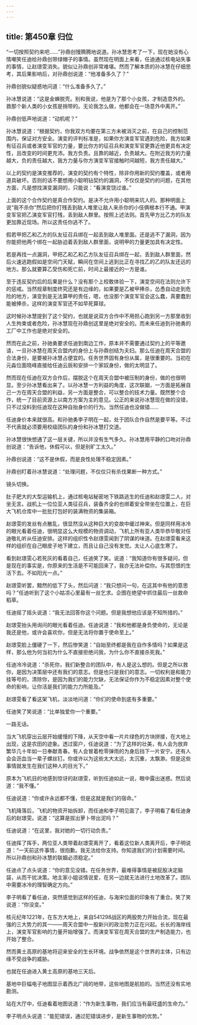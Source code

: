 ```yaml
---
---
---
```

title: 第450章 归位
---



“一切按照契约来吧……”孙鼎创慢腾腾地说道。孙冰慧思考了一下，现在她没有心情嘲笑任迪给孙鼎创带绿帽子的事情。虽然现在明面上来看，任迪通过核电站失事的事情，让赵璟雯消失。貌似让孙鼎创非常难堪。然而了解本质的孙冰慧在仔细思考，其后果影响后，对孙鼎创说道：“他准备多久了？”

孙鼎创貌似疑惑地问道：“什么准备多久了。”

孙冰慧说道：“这是金蝉脱壳。别和我说，他是为了那个小女孩，才制造意外的。救那个新人类的小女孩是捎带的。无论我怎么做，他都会在一场意外中离开。”

孙鼎创低声地说道：“动机呢？”

孙冰慧说道：“根据契约，你我双方均要在第三方未被消灭之前，在自己的控制范围内，保证对方安全。演变的评判标准是，如果你方演变军官遇到危险，我方如果有征召兵或者演变军官的力量，要比你方的征召兵和演变军官更靠近他更具有决定性，且改变的时间更充沛。我方负责。且靠的越近，负责越大。在附近我方的力量越大，负的责任越大，我方力量与你方演变军官接触时间越短，我方责任越大。”

以上的契约是演变推荐的，演变的契约有个特性，除非你用新的契约覆盖，或者用道具破坏。否则的话不要想用小聪明钻契约的漏洞，不仅仅是契约的问题，在其他方面，凡是想找演变漏洞的，只能说：“看演变饶过谁。”

上面的这个合作契约是真合作契约。是决不允许用小聪明来坑人的。那种明面上说“我不杀你”然后把你打残丢到敌人堆里让敌人来杀你的小伎俩根本行不通。甲演变军官把乙演变军官打残，丢到敌人群里。按照上述法则。首先甲方比乙方的队友更加靠近现场。所以这责任你逃不了。

假若甲把乙和乙方的队友征召兵绑在一起丢到敌人堆里面。还是逃不了漏洞，因为你能把他两个绑在一起胁迫着丢到敌人群里面，说明甲的力量更加具有决定性。

若是再找一点漏洞，甲把乙和乙和乙方队友征召兵绑在一起，丢到敌人群里面，然后火速逃跑假如是空间门天赋，瞬间在空间上逃到比正在寻找乙的乙的队友还远的地方。那么就要算乙受伤和死亡前，时间上最接近的一方是谁。

至于违反契约后的后果是什么？没有那个上校敢体验一下，演变空间在法则允许下的惩戒。当然规章制度终究还是有边缘的，如果要是乙被甲捧杀，怂恿自动走到危险的地方，演变到是无法算甲的责任，嗯，也没那个演变军官会这么蠢，真要蠢到能被捧杀，这样的演变军官还不如早死算球。

这时候孙冰慧提到了这个契约，也就是说双方合作中不用担心跑到另一方那里收到人生拘束或者危险，孙冰慧现在孙鼎创这里是绝对安全的。而未来任迪到孙驰勇的工厂中工作也是绝对安全的。

然而在此之前，孙驰勇要求任迪到南边工作，原本并不需要通过契约上的平等邀请，一旦孙冰慧在周天合盟内的身份上与孙鼎创结为夫妇。那么任迪在周天合盟的合法身份，是要被孙冰慧占便宜的。任务世界固有身份从属，是很重要的。当初在元淼位面晓峰直接给任迪云辰和安排一个家奴身份，做的太明显了。

然而现在任迪在双方合作后，摆脱这个在周天合盟中被压制的身份，做的也很明显。至少孙冰慧看出来了。以孙冰慧一方利益的角度，这次联姻，一方面是拓展自己一方在周天合盟的利益，另一方面是整合，可以整合的技术力量。既然整个合作，统一了目前资源上以南方方案为主的意见。公正的来说孙冰慧现在做的没错，只不过没料到任迪现在这种自抬身价的行为。当然任迪也没做错……

任迪身价本来就很高。和孙驰勇李子明在一起，处于团队合作自然是要平等。不过不代表就必须要用校级团队的身份和孙冰慧打交道。

孙冰慧很快想通了这一层关键，所以并没有生气多久。孙冰慧用平静的口吻对孙鼎创说道：“告诉他，休假可以，但是别旷工太久。”

孙鼎创说道：“这不是休假，而是良性处理不稳定因素。”

孙鼎创盯着孙冰慧说道：“处理问题，不仅仅只有杀伐果断一种方式。”

镜头切换。

肚子肥大的大型运输机上，通过核电站秘密地下铁路逃生的任迪和赵璟雯二人，对坐无言。战机上一位位亚人类征召兵，装备齐全的也绑着安全带坐在位置上，在巨大飞机仓库中一批批打包好的装满物资的集装箱。

赵璟雯的发丝有点散乱，很显然没从这种巨大的变故中缓过神来。但是同样用冰冷的眼光看着任迪，很明显这么大规模的物资调动，飞机上所有亚人类毕恭毕敬对任迪敬礼听从任迪安排。这样的组织性令赵璟雯闻到了阴谋的味道。在赵璟雯看来这样的组织在自己眼皮子地下建立，而且让自己没有发觉。太让人心底生寒了。

看到赵璟雯心若死灰的看着自己，任迪笑了笑。说道：“我知道你有很多疑问，但是现在的事实是，你原来的生活是不可能回来了，我亦无法补偿你。与其怨恨的生活下去。不如阳光一点。”

赵璟雯听罢，黯然的低下了头，然后问道：“我只想问一句，在这其中有他的意思吗？”任迪听到了这个小姑凉心里最有一丝乞求。企图在绝望中抓住最后一丝救命稻草。

任迪摇了摇头说道：“我无法回答你这个问题。但是我想他应该是不知所措的。”

赵璟雯抬头用询问的眼光看着任迪。任迪说道：“我和他都是身负使命的，无论是我还是他，或许会喜欢你，但是无法将你置于使命至上。”

赵璟雯脸上僵硬了一下，然后惨笑道：“自始至终都是我在自作多情吗？如果是这样，那么他为何当初为什么不直接拒绝问我，为什么你不直接杀死我。”

任迪冷冷说道：“杀死你，我们新整合的团队中，有人是这么想的。但是之所以救你，是因为决策层中还有我们的意志。但是也只是我们的意志。一切权利是和能力挂等号的，清除你，是因为我们的能力欠缺，无法保证你作为不稳定因素对整个使命的影响，让你活是我们的能力力所能及。”

赵璟雯看了看这架飞机，淡淡地问道：“你们的使命到底有多重要。”

任迪笑了笑说道：“比单独爱你一个重要。”

一路无话。

当大飞机穿出云层开始缓慢的下降，从天空中看一片片绿色的方块拼接，在大地上出现，这是农田的迹象。透过窗户，任迪说道：“为了这样的壮美，有人会为放弃繁华几十年如一日奉献青春。有人会冒着枪零弹雨的为身后挡下一片安宁。还有人会会沥血当一辈子螺丝钉。你或许以为这些太大太远，太沉重，太飘渺。但是这些事情就发生在我们这种人的目光下。”

原本为飞机目的地感到惊讶的赵璟雯，听到任迪如此一说，眼中露出迷惑。然后说道：“我不懂。”

任迪说道：“你或许永远都不懂，但是这就是我们的宿命。”

飞机降落后，飞机的物资开始拆卸，而任迪和李子明见面了，李子明看了看任迪身后的赵璟雯。说道：“这算是拔出萝卜带出泥吗？”

任迪说道：“在这里，我对她的一切行动负责。”

任迪挥了挥手，两位亚人类带着赵璟雯离开了，看着这位新人类离开后，李子明说道：“一天前这件事情，很抱歉。我无法给你支持。你知道我们的计划需要时间。所以孙鼎创和孙冰慧的联姻必须稳定。”

任迪点了点头说道：“你的意见没错。在任务世界，最难得事情是被屁股决定脑袋，从而干扰决策。地主家小姐谈情说爱，在另一边就无法进行土地改革了。团队中需要冰冷的理智确定方向。”

李子明看了看任迪，突然感觉到这样的任迪，与海宋位面的印象有了重合。笑了笑说道：“你没变。”

核元纪年1221年，在东方大地上，来自541298战区的两股势力开始合流，现在最强的三大势力的其一——周天合盟中一股新兴的政治势力正在兴起。长长的海岸线上，演变军官影响的力量开始增强了。而演变军官在周天合盟的生产制造能力，也开始了整合。

然而黄土高原的基地将迎来安全的生长环境。战争依然是这个世界的主体，只有边缘不受战争的威胁。

也就在任迪进入黄土高原的基地三天后。

基地中巨幅电子地图显示着西北广阔的地带，这些地图是航拍的。当然还没有实地勘测。

站在大厅中，任迪看着地图说道：“作为新生事物，我们应当有最旺盛的生命力。”

李子明点头说道：“能犯错误，通过犯错误进步，是新生事物的优势。”